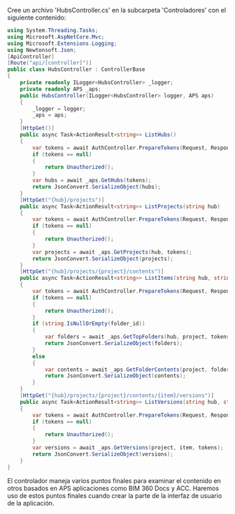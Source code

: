 Cree un archivo 'HubsController.cs' en la subcarpeta 'Controladores' con el siguiente contenido:

```csharp title="Controllers/HubsController.cs"
using System.Threading.Tasks;
using Microsoft.AspNetCore.Mvc;
using Microsoft.Extensions.Logging;
using Newtonsoft.Json;
[ApiController]
[Route("api/[controller]")]
public class HubsController : ControllerBase
{
    private readonly ILogger<HubsController> _logger;
    private readonly APS _aps;
    public HubsController(ILogger<HubsController> logger, APS aps)
    {
        _logger = logger;
        _aps = aps;
    }
    [HttpGet()]
    public async Task<ActionResult<string>> ListHubs()
    {
        var tokens = await AuthController.PrepareTokens(Request, Response, _aps);
        if (tokens == null)
        {
            return Unauthorized();
        }
        var hubs = await _aps.GetHubs(tokens);
        return JsonConvert.SerializeObject(hubs);
    }
    [HttpGet("{hub}/projects")]
    public async Task<ActionResult<string>> ListProjects(string hub)
    {
        var tokens = await AuthController.PrepareTokens(Request, Response, _aps);
        if (tokens == null)
        {
            return Unauthorized();
        }
        var projects = await _aps.GetProjects(hub, tokens);
        return JsonConvert.SerializeObject(projects);
    }
    [HttpGet("{hub}/projects/{project}/contents")]
    public async Task<ActionResult<string>> ListItems(string hub, string project, [FromQuery] string? folder_id)
    {
        var tokens = await AuthController.PrepareTokens(Request, Response, _aps);
        if (tokens == null)
        {
            return Unauthorized();
        }
        if (string.IsNullOrEmpty(folder_id))
        {
            var folders = await _aps.GetTopFolders(hub, project, tokens);
            return JsonConvert.SerializeObject(folders);
        }
        else
        {
            var contents = await _aps.GetFolderContents(project, folder_id, tokens);
            return JsonConvert.SerializeObject(contents);
        }
    }
    [HttpGet("{hub}/projects/{project}/contents/{item}/versions")]
    public async Task<ActionResult<string>> ListVersions(string hub, string project, string item)
    {
        var tokens = await AuthController.PrepareTokens(Request, Response, _aps);
        if (tokens == null)
        {
            return Unauthorized();
        }
        var versions = await _aps.GetVersions(project, item, tokens);
        return JsonConvert.SerializeObject(versions);
    }
}
```

El controlador maneja varios puntos finales para examinar el contenido en otros basados en APS
aplicaciones como BIM 360 Docs y ACC. Haremos uso de estos puntos finales cuando
crear la parte de la interfaz de usuario de la aplicación.